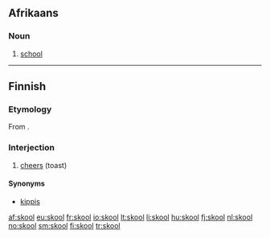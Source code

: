 ==Afrikaans==

===Noun===
{{head|af|noun|plural|skole}}

# [[school]]

----

==Finnish==

===Etymology===
From {{etyl|sv|fi}} {{term|skål}}.

===Interjection===
{{head|fi|interjection|head=skool!}}

# [[cheers]] (toast)

====Synonyms====
* [[kippis]]

[[af:skool]]
[[eu:skool]]
[[fr:skool]]
[[io:skool]]
[[lt:skool]]
[[li:skool]]
[[hu:skool]]
[[fj:skool]]
[[nl:skool]]
[[no:skool]]
[[sm:skool]]
[[fi:skool]]
[[tr:skool]]